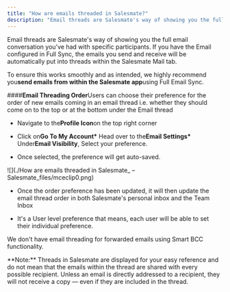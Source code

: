 ```yaml
---
title: "How are emails threaded in Salesmate?"
description: "Email threads are Salesmate's way of showing you the full email conversation you've had with specific participants. If you have the Email configured i..."
---
```


Email threads are Salesmate's way of showing you the full email conversation you've had with specific participants. If you have the Email configured in Full Sync, the emails you send and receive will be automatically put into threads within the Salesmate Mail tab.

To ensure this works smoothly and as intended, we highly recommend you**send emails from within the Salesmate app**using Full Email Sync.

####**Email Threading Order**Users can choose their preference for the order of new emails coming in an email thread i.e. whether they should come on to the top or at the bottom under the Email thread

- Navigate to the**Profile Icon**on the top right corner

- Click on**Go To My Account\*** Head over to the**Email Settings\*** Under**Email Visibility**, Select your preference.

- Once selected, the preference will get auto-saved.

![](./How are emails threaded in Salesmate\_ – Salesmate_files/mceclip0.png)

- Once the order preference has been updated, it will then update the email thread order in both Salesmate's personal inbox and the Team Inbox

- It's a User level preference that means, each user will be able to set their individual preference.

We don't have email threading for forwarded emails using Smart BCC functionality.

<Note>
  **Note:** Threads in Salesmate are displayed for your easy reference and do
  not mean that the emails within the thread are shared with every possible
  recipient. Unless an email is directly addressed to a recipient, they will not
  receive a copy — even if they are included in the thread.
</Note>

